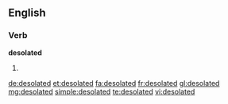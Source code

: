 ==English==

===Verb===
'''desolated'''

# {{en-past of|desolate}}

[[de:desolated]]
[[et:desolated]]
[[fa:desolated]]
[[fr:desolated]]
[[gl:desolated]]
[[mg:desolated]]
[[simple:desolated]]
[[te:desolated]]
[[vi:desolated]]
